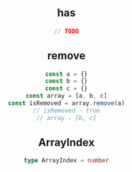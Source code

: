 
<Header root='../../' selected="standard/Array" />

## has
```typescript
// TODO
```

## remove
``` typescript
const a = {}
const b = {}
const c = {}
const array = [a, b, c]
const isRemoved = array.remove(a)
// isRemoved - true
// array - [b, c]
```

## ArrayIndex
```typescript
type ArrayIndex = number
```